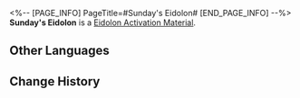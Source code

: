 <%-- [PAGE_INFO]
PageTitle=#Sunday's Eidolon#
[END_PAGE_INFO] --%>
{{Item Infobox
|id          = 11313
|image       = Item Sunday's Eidolon.png{{subst:void|<!--$UPLOAD:<<SpriteOutput/ItemFigures/11003.png>-<Item Sunday's Eidolon.png>-<Item Icons>>-->}}
|type        = Eidolon Activation Material
|invCategory = 
|rarity      = 5
|effect      = 
|description = Material for raising Sunday's Eidolon Level.
}}
'''Sunday's Eidolon''' is a [[Eidolon Activation Material]].

==Other Languages==
{{Other Languages
|en   = Sunday's Eidolon
|zhs  = 【星期日】的星魂
|zht  = 【星期日】的星魂
|ja   = 「サンデー」の星魂
|ko   = [선데이]의 성혼
|es   = Eidolon de Sunday
|fr   = Eidolon de Sunday
|ru   = Эйдолон Воскресенья
|th   = Eidolon ของ Sunday
|vi   = Tinh Hồn Của Sunday
|de   = Sonntags Eidolon
|id   = Sunday's Eidolon
|pt   = Eidolon de Sunday
}}

==Change History==
{{Change History|2.7}}
